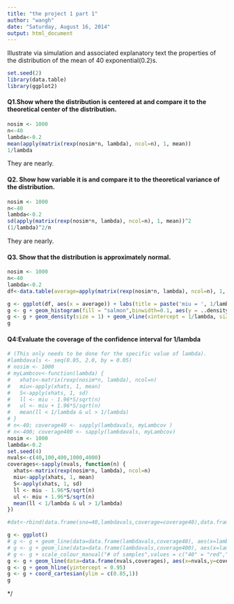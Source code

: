 ```yaml
---
title: "the project 1 part 1"
author: "wangh"
date: "Saturday, August 16, 2014"
output: html_document
---
```


Illustrate via simulation and associated explanatory text the properties of the distribution of the mean of 40 exponential(0.2)s. 
```r
set.seed(2)
library(data.table)
library(ggplot2)
```
#### Q1.Show where the distribution is centered at and compare it to the theoretical center of the distribution.
```r
nosim <- 1000
n<-40
lambda<-0.2
mean(apply(matrix(rexp(nosim*n, lambda), ncol=n), 1, mean))
1/lambda
```
They are nearly.

#### Q2. Show how variable it is and compare it to the theoretical variance of the distribution.
```r
nosim <- 1000
n<-40
lambda<-0.2
sd(apply(matrix(rexp(nosim*n, lambda), ncol=n), 1, mean))^2
(1/lambda)^2/n
```
They are nearly.

#### Q3. Show that the distribution is approximately normal.
```r
nosim <- 1000
n<-40
lambda<-0.2
df<-data.table(average=apply(matrix(rexp(nosim*n, lambda), ncol=n), 1, mean))
```
```r
g <- ggplot(df, aes(x = average)) + labs(title = paste('miu = ', 1/lambda))
g <- g + geom_histogram(fill = "salmon",binwidth=0.1, aes(y = ..density..), colour = "black")
g <- g + geom_density(size = 1) + geom_vline(xintercept = 1/lambda, size =1)
g
```

#### Q4:Evaluate the coverage of the confidence interval for 1/lambda

```r
# (This only needs to be done for the specific value of lambda). 
#lambdavals <- seq(0.05, 2.0, by = 0.05)
# nosim <- 1000
# myLambcov<-function(lambda) {
#   xhats<-matrix(rexp(nosim*n, lambda), ncol=n)
#   miu<-apply(xhats, 1, mean)
#   S<-apply(xhats, 1, sd)
#   ll <- miu - 1.96*S/sqrt(n)
#   ul <- miu + 1.96*S/sqrt(n)
#   mean(ll < 1/lambda & ul > 1/lambda)
# }  
# n<-40; coverage40 <- sapply(lambdavals, myLambcov )
# n<-400; coverage400 <- sapply(lambdavals, myLambcov)
nosim <- 1000
lambda<-0.2
set.seed(4)
nvals<-c(40,100,400,1000,4000)
coverages<-sapply(nvals, function(n) {
  xhats<-matrix(rexp(nosim*n, lambda), ncol=n)
  miu<-apply(xhats, 1, mean)
  S<-apply(xhats, 1, sd)
  ll <- miu - 1.96*S/sqrt(n)
  ul <- miu + 1.96*S/sqrt(n)
  mean(ll < 1/lambda & ul > 1/lambda)
})
```
```r
#dat<-rbind(data.frame(sno=40,lambdavals,coverage=coverage40),data.frame(sno=400,lambdavals,coverage=coverage400))

g <- ggplot() 
# g <- g + geom_line(data=data.frame(lambdavals,coverage40), aes(x=lambdavals,y=coverage40,color="40"),size=1)
# g <- g + geom_line(data=data.frame(lambdavals,coverage400), aes(x=lambdavals,y=coverage400,color="400"),size=1)
# g <- g + scale_colour_manual("# of samples",values = c("40" = "red","400" = "blue"))
g <- g + geom_line(data=data.frame(nvals,coverages), aes(x=nvals,y=coverages),size=1)
g <- g + geom_hline(yintercept = 0.95)
g <- g + coord_cartesian(ylim = c(0.85,1))
g
```
*/
